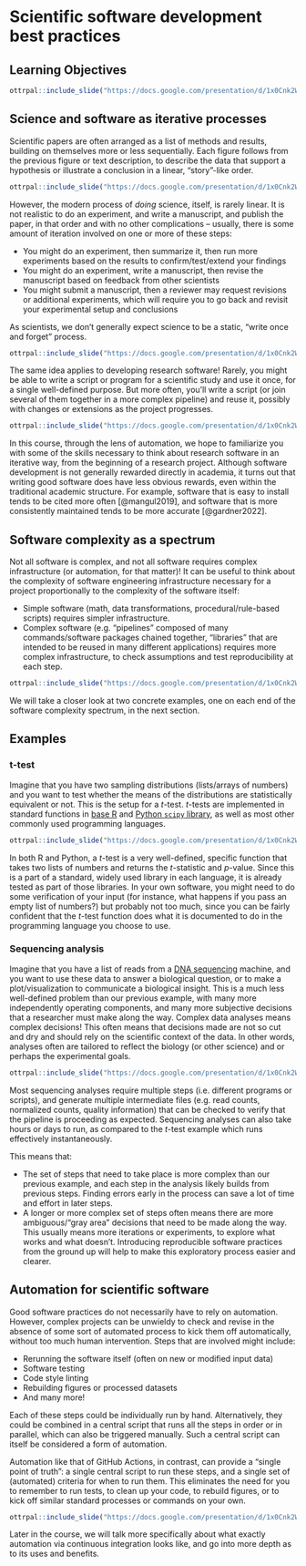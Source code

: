 # Scientific software development best practices

## Learning Objectives

```r
ottrpal::include_slide("https://docs.google.com/presentation/d/1x0Cnk2Wcsg8HYkmXnXo_0PxmYCxAwzVrUQzb8DUDvTA/edit#slide=id.g1013f9881e2_0_132")
```

## Science and software as iterative processes

Scientific papers are often arranged as a list of methods and results, building on themselves more or less sequentially.
Each figure follows from the previous figure or text description, to describe the data that support a hypothesis or illustrate a conclusion in a linear, "story"-like order.

```r
ottrpal::include_slide("https://docs.google.com/presentation/d/1x0Cnk2Wcsg8HYkmXnXo_0PxmYCxAwzVrUQzb8DUDvTA/edit#slide=id.g24731cad425_0_0")
```

However, the modern process of _doing_ science, itself, is rarely linear.
It is not realistic to do an experiment, and write a manuscript, and publish the paper, in that order and with no other complications -- usually, there is some amount of iteration involved on one or more of these steps:

- You might do an experiment, then summarize it, then run more experiments based on the results to confirm/test/extend your findings
- You might do an experiment, write a manuscript, then revise the manuscript based on feedback from other scientists
- You might submit a manuscript, then a reviewer may request revisions or additional experiments, which will require you to go back and revisit your experimental setup and conclusions

As scientists, we don't generally expect science to be a static, "write once and forget" process.

```r
ottrpal::include_slide("https://docs.google.com/presentation/d/1x0Cnk2Wcsg8HYkmXnXo_0PxmYCxAwzVrUQzb8DUDvTA/edit#slide=id.g287bcb243d2_0_16")
```

The same idea applies to developing research software!
Rarely, you might be able to write a script or program for a scientific study and use it once, for a single well-defined purpose.
But more often, you’ll write a script (or join several of them together in a more complex pipeline) and reuse it, possibly with changes or extensions as the project progresses.

```r
ottrpal::include_slide("https://docs.google.com/presentation/d/1x0Cnk2Wcsg8HYkmXnXo_0PxmYCxAwzVrUQzb8DUDvTA/edit#slide=id.g287bcb243d2_0_46")
```

In this course, through the lens of automation, we hope to familiarize you with some of the skills necessary to think about research software in an iterative way, from the beginning of a research project.
Although software development is not generally rewarded directly in academia, it turns out that writing good software does have less obvious rewards, even within the traditional academic structure.
For example, software that is easy to install tends to be cited more often [@mangul2019], and software that is more consistently maintained tends to be more accurate [@gardner2022].

## Software complexity as a spectrum

Not all software is complex, and not all software requires complex infrastructure (or automation, for that matter)!
It can be useful to think about the complexity of software engineering infrastructure necessary for a project proportionally to the complexity of the software itself:

- Simple software (math, data transformations, procedural/rule-based scripts) requires simpler infrastructure.
- Complex software (e.g. "pipelines" composed of many commands/software packages chained together, "libraries" that are intended to be reused in many different applications) requires more complex infrastructure, to check assumptions and test reproducibility at each step.

```r
ottrpal::include_slide("https://docs.google.com/presentation/d/1x0Cnk2Wcsg8HYkmXnXo_0PxmYCxAwzVrUQzb8DUDvTA/edit#slide=id.g287bcb243d2_0_153")
```

We will take a closer look at two concrete examples, one on each end of the software complexity spectrum, in the next section.

## Examples

### t-test

Imagine that you have two sampling distributions (lists/arrays of numbers) and you want to test whether the means of the distributions are statistically equivalent or not.
This is the setup for a _t_-test.
_t_-tests are implemented in standard functions in [base R](https://rdrr.io/r/base/base-package.html) and [Python `scipy` library](https://scipy.org/), as well as most other commonly used programming languages.

```r
ottrpal::include_slide("https://docs.google.com/presentation/d/1x0Cnk2Wcsg8HYkmXnXo_0PxmYCxAwzVrUQzb8DUDvTA/edit#slide=id.g287bcb243d2_0_122")
```

In both R and Python, a _t_-test is a very well-defined, specific function that takes two lists of numbers and returns the _t_-statistic and _p_-value.
Since this is a part of a standard, widely used library in each language, it is already tested as part of those libraries.
In your own software, you might need to do some verification of your input (for instance, what happens if you pass an empty list of numbers?) but probably not too much, since you can be fairly confident that the _t_-test function does what it is documented to do in the programming language you choose to use.

### Sequencing analysis

Imagine that you have a list of reads from a [DNA sequencing](https://en.wikipedia.org/wiki/DNA_sequencing#High-throughput_methods) machine, and you want to use these data to answer a biological question, or to make a plot/visualization to communicate a biological insight.
This is a much less well-defined problem than our previous example, with many more independently operating components, and many more subjective decisions that a researcher must make along the way.
Complex data analyses means complex decisions! This often means that decisions made are not so cut and dry and should rely on the scientific context of the data. In other words, analyses often are tailored to reflect the biology (or other science) and or perhaps the experimental goals.

```r
ottrpal::include_slide("https://docs.google.com/presentation/d/1x0Cnk2Wcsg8HYkmXnXo_0PxmYCxAwzVrUQzb8DUDvTA/edit#slide=id.g28fb47c580d_0_152")
```

Most sequencing analyses require multiple steps (i.e. different programs or scripts), and generate multiple intermediate files (e.g. read counts, normalized counts, quality information) that can be checked to verify that the pipeline is proceeding as expected.
Sequencing analyses can also take hours or days to run, as compared to the _t_-test example which runs effectively instantaneously.

This means that:

- The set of steps that need to take place is more complex than our previous example, and each step in the analysis likely builds from previous steps. Finding errors early in the process can save a lot of time and effort in later steps.
- A longer or more complex set of steps often means there are more ambiguous/"gray area" decisions that need to be made along the way. This usually means more iterations or experiments, to explore what works and what doesn't. Introducing reproducible software practices from the ground up will help to make this exploratory process easier and clearer.

## Automation for scientific software

Good software practices do not necessarily have to rely on automation.
However, complex projects can be unwieldy to check and revise in the absence of some sort of automated process to kick them off automatically, without too much human intervention.
Steps that are involved might include:

- Rerunning the software itself (often on new or modified input data)
- Software testing
- Code style linting
- Rebuilding figures or processed datasets
- And many more!

Each of these steps could be individually run by hand.
Alternatively, they could be combined in a central script that runs all the steps in order or in parallel, which can also be triggered manually.
Such a central script can itself be considered a form of automation.

Automation like that of GitHub Actions, in contrast, can provide a "single point of truth": a single central script to run these steps, and a single set of (automated) criteria for when to run them.
This eliminates the need for you to remember to run tests, to clean up your code, to rebuild figures, or to kick off similar standard processes or commands on your own.

```r
ottrpal::include_slide("https://docs.google.com/presentation/d/1x0Cnk2Wcsg8HYkmXnXo_0PxmYCxAwzVrUQzb8DUDvTA/edit#slide=id.g28fb47c580d_0_55")
```

Later in the course, we will talk more specifically about what exactly automation via continuous integration looks like, and go into more depth as to its uses and benefits.
